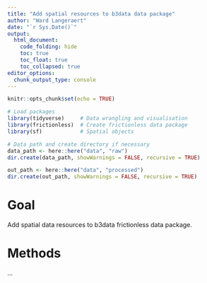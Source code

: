 ```yaml
---
title: "Add spatial resources to b3data data package"
author: "Ward Langeraert"
date: "`r Sys.Date()`"
output:
  html_document:
    code_folding: hide
    toc: true
    toc_float: true
    toc_collapsed: true
editor_options: 
  chunk_output_type: console
---
```


```r
knitr::opts_chunk$set(echo = TRUE)
```

```r
# Load packages
library(tidyverse)     # Data wrangling and visualisation
library(frictionless)  # Create frictionless data package
library(sf)            # Spatial objects

# Data path and create directory if necessary
data_path <- here::here("data", "raw")
dir.create(data_path, showWarnings = FALSE, recursive = TRUE)

out_path <- here::here("data", "processed")
dir.create(out_path, showWarnings = FALSE, recursive = TRUE)
```

# Goal

Add spatial data resources to b3data frictionless data package.

# Methods

...
